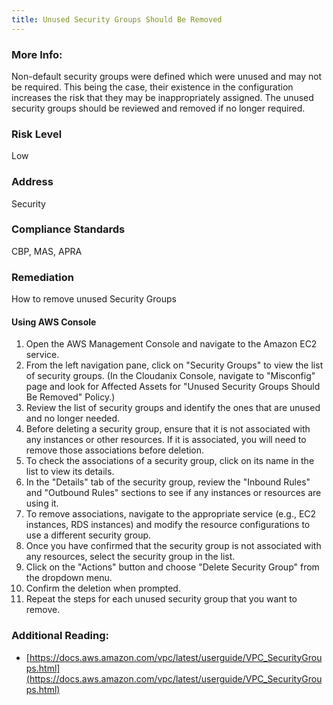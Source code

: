 ```yaml
---
title: Unused Security Groups Should Be Removed
---
```


### More Info:

Non-default security groups were defined which were unused and may not be required. This being the case, their existence in the configuration increases the risk that they may be inappropriately assigned. The unused security groups should be reviewed and removed if no longer required.

### Risk Level

Low

### Address

Security

### Compliance Standards

CBP, MAS, APRA

### Remediation

How to remove unused Security Groups

#### Using AWS Console

1. Open the AWS Management Console and navigate to the Amazon EC2 service.
2. From the left navigation pane, click on "Security Groups" to view the list of security groups.
    (In the Cloudanix Console, navigate to "Misconfig" page and look for Affected Assets for "Unused Security Groups Should Be Removed" Policy.)
3. Review the list of security groups and identify the ones that are unused and no longer needed.
4. Before deleting a security group, ensure that it is not associated with any instances or other resources. If it is associated, you will need to remove those associations before deletion.
5. To check the associations of a security group, click on its name in the list to view its details.
6. In the "Details" tab of the security group, review the "Inbound Rules" and "Outbound Rules" sections to see if any instances or resources are using it.
7. To remove associations, navigate to the appropriate service (e.g., EC2 instances, RDS instances) and modify the resource configurations to use a different security group.
8. Once you have confirmed that the security group is not associated with any resources, select the security group in the list.
9. Click on the "Actions" button and choose "Delete Security Group" from the dropdown menu.
10. Confirm the deletion when prompted.
11. Repeat the steps for each unused security group that you want to remove.

### Additional Reading:

- [https://docs.aws.amazon.com/vpc/latest/userguide/VPC_SecurityGroups.html](https://docs.aws.amazon.com/vpc/latest/userguide/VPC_SecurityGroups.html)
